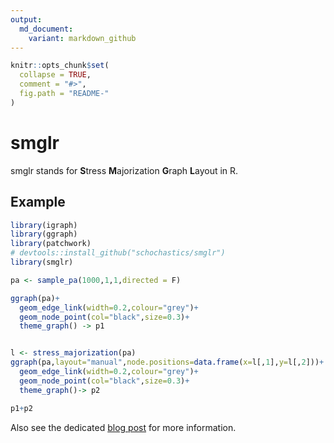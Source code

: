```yaml
---
output:
  md_document:
    variant: markdown_github
---
```


<!-- README.md is generated from README.Rmd. Please edit that file -->

```r
knitr::opts_chunk$set(
  collapse = TRUE,
  comment = "#>",
  fig.path = "README-"
)
```

# smglr

smglr stands for **S**tress **M**ajorization **G**raph **L**ayout in R.

## Example


```r
library(igraph)   
library(ggraph)   
library(patchwork)
# devtools::install_github("schochastics/smglr")
library(smglr)

pa <- sample_pa(1000,1,1,directed = F)

ggraph(pa)+
  geom_edge_link(width=0.2,colour="grey")+
  geom_node_point(col="black",size=0.3)+
  theme_graph() -> p1


l <- stress_majorization(pa)
ggraph(pa,layout="manual",node.positions=data.frame(x=l[,1],y=l[,2]))+
  geom_edge_link(width=0.2,colour="grey")+
  geom_node_point(col="black",size=0.3)+
  theme_graph()-> p2

p1+p2

```

Also see the dedicated [blog post](http://blog.schochastics.net/post/stress-based-graph-layouts/) for more information.
